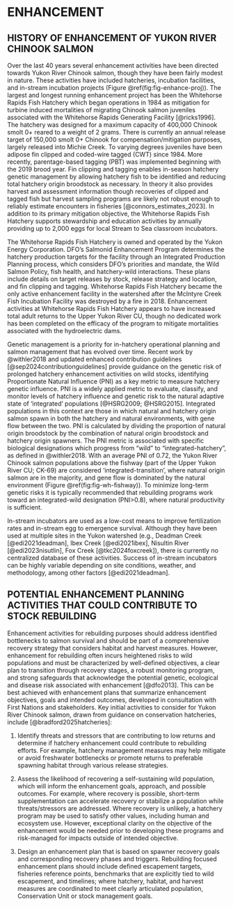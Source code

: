# ENHANCEMENT {#sec:enhancement} 
 
## HISTORY OF ENHANCEMENT OF YUKON RIVER CHINOOK SALMON 
 
Over the last 40 years several enhancement activities have been directed towards Yukon River Chinook salmon, though they have been fairly modest in nature. These activities have included hatcheries, incubation facilities, and in-stream incubation projects (Figure \@ref(fig:fig-enhance-proj)). The largest and longest running enhancement project has been the Whitehorse Rapids Fish Hatchery which began operations in 1984 as mitigation for turbine induced mortalities of migrating Chinook salmon juveniles associated with the Whitehorse Rapids Generating Facility [@ricks1996]. The hatchery was designed for a maximum capacity of 400,000 Chinook smolt 0+ reared to a weight of 2 grams. There is currently an annual release target of 150,000 smolt 0+ Chinook for compensation/mitigation purposes, largely released into Michie Creek. To varying degrees juveniles have been adipose fin clipped and coded-wire tagged (CWT) since 1984. More recently, parentage-based tagging (PBT) was implemented beginning with the 2019 brood year. Fin clipping and tagging enables in-season hatchery genetic management by allowing hatchery fish to be identified and reducing total hatchery origin broodstock as necessary. In theory it also provides harvest and assessment information though recoveries of clipped and tagged fish but harvest sampling programs are likely not robust enough to reliably estimate encounters in fisheries [@connors_estimates_2023]. In addition to its primary mitigation objective, the Whitehorse Rapids Fish Hatchery supports stewardship and education activities by annually providing up to 2,000 eggs for local Stream to Sea classroom incubators.  
 
The Whitehorse Rapids Fish Hatchery is owned and operated by the Yukon Energy Corporation. DFO's Salmonid Enhancement Program determines the hatchery production targets for the facility through an Integrated Production Planning process, which considers DFO's priorities and mandate, the Wild Salmon Policy, fish health, and hatchery-wild interactions. These plans include details on target releases by stock, release strategy and location, and fin clipping and tagging\footnote{DFO. In Press. Integrated Fisheries Management Plan Salmon Enhancement Program (SEP) data tables, Pacific Region\url{https://www.pac.dfo-mpo.gc.ca/sep-pmvs/data-donnees/index-eng.html}}. Whitehorse Rapids Fish Hatchery became the only active enhancement facility in the watershed after the McIntyre Creek Fish Incubation Facility was destroyed by a fire in 2018. Enhancement activities at Whitehorse Rapids Fish Hatchery appears to have increased total adult returns to the Upper Yukon River CU, though no dedicated work has been completed on the efficacy of the program to mitigate mortalities associated with the hydroelectric dams. 

Genetic management is a priority for in-hatchery operational planning and salmon management that has evolved over time. Recent work by @withler2018 and updated enhanced contribution guidelines [@sep2024contributionguidelines] provide guidance on the genetic risk of prolonged hatchery enhancement activities on wild stocks, identifying Proportionate Natural Influence (PNI) as a key metric to measure hatchery genetic influence. PNI is a widely applied metric to evaluate, classify, and monitor levels of hatchery influence and genetic risk to the natural adaptive state of 'integrated' populations [@HSRG2009; @HSRG2015]. Integrated populations in this context are those in which natural and hatchery origin salmon spawn in both the hatchery and natural environments, with gene flow between the two. PNI is calculated by dividing the proportion of natural origin broodstock by the combination of natural origin broodstock and hatchery origin spawners. The PNI metric is associated with specific biological designations which progress from "wild" to "integrated-hatchery", as defined in @withler2018. With an average PNI of 0.72, the Yukon River Chinook salmon populations above the fishway (part of the Upper Yukon River CU; CK-69) are considered 'integrated-transition', where natural origin salmon are in the majority, and gene flow is dominated by the natural environment (Figure \@ref(fig:fig-wh-fishway)). To minimize long-term genetic risks it is typically recommended that rebuilding programs work toward an integrated-wild designation (PNI>0.8), where natural productivity is sufficient. 

In-stream incubators are used as a low-cost means to improve fertilization rates and in-stream egg to emergence survival. Although they have been used at multiple sites in the Yukon watershed (e.g., Deadman Creek [@edi2021deadman], Ibex Creek [@edi2021ibex], Nisultin River [@edi2023nisutlin], Fox Creek [@tkc2024foxcreek]), there is currently no centralized database of these activities. Success of in-stream incubators can be highly variable depending on site conditions, weather, and methodology, among other factors [@edi2021deadman].  

## POTENTIAL ENHANCEMENT PLANNING ACTIVITIES THAT COULD CONTRIBUTE TO STOCK REBUILDING 

Enhancement activities for rebuilding purposes should address identified bottlenecks to salmon survival and should be part of a comprehensive recovery strategy that considers habitat and harvest measures. However, enhancement for rebuilding often incurs heightened risks to wild populations and must be characterized by well-defined objectives, a clear plan to transition through recovery stages, a robust monitoring program, and strong safeguards that acknowledge the potential genetic, ecological and disease risk associated with enhancement [@dfo2013]. This can be best achieved with enhancement plans that summarize enhancement objectives, goals and intended outcomes, developed in consultation with First Nations and stakeholders. Key initial activities to consider for Yukon River Chinook salmon, drawn from guidance on conservation hatcheries, include [@bradford2025hatcheries]: 
 
  1. Identify threats and stressors that are contributing to low returns and determine if hatchery enhancement could contribute to rebuilding efforts. For example, hatchery management measures may help mitigate or avoid freshwater bottlenecks or promote returns to preferable spawning habitat through various release strategies. 
 
  2. Assess the likelihood of recovering a self-sustaining wild population, which will inform the enhancement goals, approach, and possible outcomes. For example, where recovery is possible, short-term supplementation can accelerate recovery or stabilize a population while threats/stressors are addressed. Where recovery is unlikely, a hatchery program may be used to satisfy other values, including human and ecosystem use. However, exceptional clarity on the objective of the enhancement would be needed prior to developing these programs and risk-managed for impacts outside of intended objective.  
 
  3. Design an enhancement plan that is based on spawner recovery goals and corresponding recovery phases and triggers. Rebuilding focused enhancement plans should include defined escapement targets, fisheries reference points, benchmarks that are explicitly tied to wild escapement, and timelines; where hatchery, habitat, and harvest measures are coordinated to meet clearly articulated population, Conservation Unit or stock management goals. 

